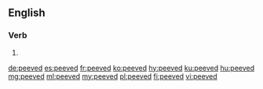 ==English==

===Verb===
{{head|en|verb form}}

# {{en-past of|peeve}}

[[de:peeved]]
[[es:peeved]]
[[fr:peeved]]
[[ko:peeved]]
[[hy:peeved]]
[[ku:peeved]]
[[hu:peeved]]
[[mg:peeved]]
[[ml:peeved]]
[[my:peeved]]
[[pl:peeved]]
[[fi:peeved]]
[[vi:peeved]]